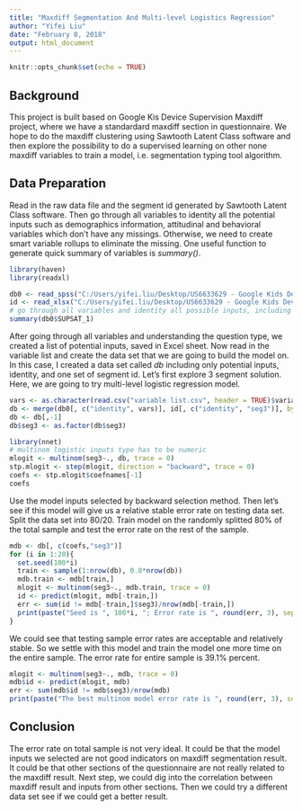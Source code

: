 ```yaml
---
title: "Maxdiff Segmentation And Multi-level Logistics Regression"
author: "Yifei Liu"
date: "February 8, 2018"
output: html_document
---
```


```r
knitr::opts_chunk$set(echo = TRUE)
```

## Background

This project is built based on Google Kis Device Supervision Maxdiff project, where we have a standardard maxdiff section in questionnaire. We hope to do the maxdiff clustering using Sawtooth Latent Class software and then explore the possibility to do a supervised learning on other none maxdiff variables to train a model, i.e. segmentation typing tool algorithm. 

## Data Preparation

Read in the raw data file and the segment id generated by Sawtooth Latent Class software. Then go through all variables to identity all the potential inputs such as demographics information, attitudinal and behavioral variables which don't have any missings. Otherwise, we need to create smart variable rollups to eliminate the missing. One useful function to generate quick summary of variables is *summary()*.
```r
library(haven)
library(readxl)

db0 <- read_spss("C:/Users/yifei.liu/Desktop/US6633629 - Google Kids Device Supervision- MaxDiff/US6633629_Google_Kids_Supervision-quick_profile (3).sav")
id <- read_xlsx("C:/Users/yifei.liu/Desktop/US6633629 - Google Kids Device Supervision- MaxDiff/segment id.xlsx", col_names = TRUE)
# go through all variables and identity all possible inputs, including demo info, attitudinal and behavioral vairables which doesn't have missings. 
summary(db0$SUPSAT_1)

```

After going through all variables and understanding the question type, we created a list of potential inputs, saved in Excel sheet. Now read in the variable list and create the data set that we are going to build the model on. In this case, I created a data set called *db* including only potential inputs, identity, and one set of segment id. Let's first explore 3 segment solution. Here, we are going to try multi-level logistic regression model. 

```r
vars <- as.character(read.csv("variable list.csv", header = TRUE)$variable)
db <- merge(db0[, c("identity", vars)], id[, c("identity", "seg3")], by = "identity")
db <- db[,-1]
db$seg3 <- as.factor(db$seg3)

library(nnet)
# multinom logistic inputs type has to be numeric
mlogit <- multinom(seg3~., db, trace = 0)
stp.mlogit <- step(mlogit, direction = "backward", trace = 0)
coefs <- stp.mlogit$coefnames[-1]
coefs
```

Use the model inputs selected by backward selection method. Then let's see if this model will give us a relative stable error rate on testing data set. Split the data set into 80/20. Train model on the randomly splitted 80% of the total sample and test the error rate on the rest of the sample. 

```r
mdb <- db[, c(coefs,"seg3")]
for (i in 1:20){
  set.seed(100*i)
  train <- sample(1:nrow(db), 0.8*nrow(db))
  mdb.train <- mdb[train,]
  mlogit <- multinom(seg3~., mdb.train, trace = 0)
  id <- predict(mlogit, mdb[-train,])
  err <- sum(id != mdb[-train,]$seg3)/nrow(mdb[-train,])
  print(paste("Seed is ", 100*i, "; Error rate is ", round(err, 3), sep = ""))  
}

```

We could see that testing sample error rates are acceptable and relatively stable. So we settle with this model and train the model one more time on the entire sample. The error rate for entire sample is 39.1% percent.
```r
mlogit <- multinom(seg3~., mdb, trace = 0)
mdb$id <- predict(mlogit, mdb)
err <- sum(mdb$id != mdb$seg3)/nrow(mdb)
print(paste("The best multinom model error rate is ", round(err, 3), sep = ""))  
```

## Conclusion

The error rate on total sample is not very ideal. It could be that the model inputs we selected are not good indicators on maxdiff segmentation result. It could be that other sections of the questionnaire are not really related to the maxdiff result. Next step, we could dig into the correlation between maxdiff result and inputs from other sections. Then we could try a different data set see if we could get a better result. 





